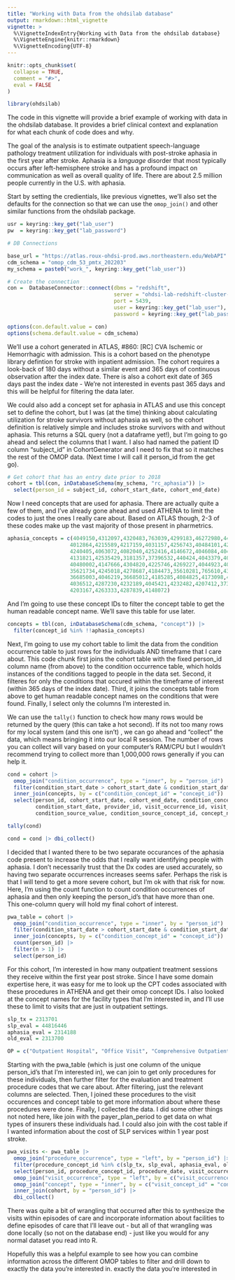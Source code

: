 ```yaml
---
title: "Working with Data from the ohdsilab database"
output: rmarkdown::html_vignette
vignette: >
  %\VignetteIndexEntry{Working with Data from the ohdsilab database}
  %\VignetteEngine{knitr::rmarkdown}
  %\VignetteEncoding{UTF-8}
---
```


```r
knitr::opts_chunk$set(
  collapse = TRUE,
  comment = "#>",
  eval = FALSE
)
```

```r
library(ohdsilab)
```

The code in this vignette will provide a brief example of working with data in the 
ohdsilab database. It provides a brief clinical context and explanation for what each
chunk of code does and why.

The goal of the analysis is to estimate outpatient speech-language pathology
treatment utilization for individuals with post-stroke aphasia in the first year after stroke.
Aphasia is a *language* disorder that most typically occurs after left-hemisphere stroke and has a profound
impact on communication as well as overall quality of life. There are about 2.5 million people
currently in the U.S. with aphasia.

Start by setting the credientials, like previous vignettes, we'll also set the defaults
for the connection so that we can use the `omop_join()` and other similar functions
from the ohdsilab package.

```r
usr = keyring::key_get("lab_user")
pw  = keyring::key_get("lab_password")

# DB Connections

base_url = "https://atlas.roux-ohdsi-prod.aws.northeastern.edu/WebAPI"
cdm_schema = "omop_cdm_53_pmtx_202203"
my_schema = paste0("work_", keyring::key_get("lab_user"))

# Create the connection
con =  DatabaseConnector::connect(dbms = "redshift",
                                  server = "ohdsi-lab-redshift-cluster-prod.clsyktjhufn7.us-east-1.redshift.amazonaws.com/ohdsi_lab",
                                  port = 5439,
                                  user = keyring::key_get("lab_user"),
                                  password = keyring::key_get("lab_password"))

options(con.default.value = con)
options(schema.default.value = cdm_schema)
```


We'll use a cohort generated in ATLAS, #860: 
[RC] CVA Ischemic or Hemorrhagic with admission. This is a cohort based on the phenotype 
library defintion for stroke with inpatient admission. The cohort requires a look-back of 180 days
without a similar event and 365 days of continuous observation after the index date. There is also
a cohort exit date of 365 days past the index date - We're not interested in events past 365 days and this will
be helpful for filtering the data later. 

We could also add a concept set for aphasia in ATLAS and use this concept
set to define the cohort, but I was (at the time) thinking about calculating
utilization for stroke survivors without aphasia as well, so the cohort
definition is relatively simple and includes stroke survivors with and without aphasia. This returns a SQL
query (not a dataframe yet!), but I'm going to go ahead and select the columns that I want. I also had named
the patient ID column "subject_id" in CohortGenerator and I need to fix that so it matches the rest of the 
OMOP data. (Next time I will call it person_id from the get go).

```r
# Get cohort that has an entry date prior to 2018
cohort = tbl(con, inDatabaseSchema(my_schema, "rc_aphasia")) |>
  select(person_id = subject_id, cohort_start_date, cohort_end_date)
```

Now I need concepts that are used for aphasia. There are actually quite a few of them, and I've already
gone ahead and used ATHENA to limit the codes to just the ones I really care about. Based on ATLAS though, 
2-3 of these codes make up the vast majority of those present in pharmetrics. 

```r
aphasia_concepts = c(4049150,4312097,4320483,763039,4299183,46272980,440084,
                    4012864,4215589,4217159,4031157,4256743,40484101,42535427,
                    4240405,4063072,4082040,4252416,4146672,4046084,4047125,
                    4131821,42535429,3181357,37396532,440424,4043379,4062431,
                    40480002,4147666,4304820,4225746,4269227,4044923,4060092,
                    35621734,4245018,4278687,4184473,35610281,765610,4327962,
                    36685003,4046219,36685012,4185285,4084825,4173098,4077061,
                    4036512,4287230,4232189,4045421,4232482,4207412,37396465,
                    4203167,4263333,4287839,4148072)
```

And I'm going to use these concept IDs to filter the concept table to get the human
readable concept name. We'll save this table for use later. 

```r
concepts = tbl(con, inDatabaseSchema(cdm_schema, "concept")) |> 
  filter(concept_id %in% !!aphasia_concepts)
```

Next, I'm going to use my cohort table to limit the data from the condition occurrence
table to just rows for the individuals AND timeframe that I care about. This code chunk
first joins the cohort table with the fixed person_id column name (from above) to the
condition occurrence table, which holds instances of the conditions tagged to people
in the data set. Second, it filteres for only the conditions that occured within the
timeframe of interest (within 365 days of the index date). Third, it joins the concepts
table from above to get human readable concept names on the conditions that were found. 
Finally, I select only the columns I'm interested in. 

We can use the `tally()` function to check how many rows would be returned by the query
(this can take a hot second). If its not too many rows for my local system (and this one isn't)
, we can go ahead and "collect" the data, which means bringing it into our local R session. The
number of rows you can collect will vary based on your computer's RAM/CPU but I wouldn't recommend
trying to collect more than 1,000,000 rows generally if you can help it. 

```r
cond = cohort |> 
  omop_join("condition_occurrence", type = "inner", by = "person_id") |> 
  filter(condition_start_date > cohort_start_date & condition_start_date < cohort_end_date) |> 
  inner_join(concepts, by = c("condition_concept_id" = "concept_id")) |> 
  select(person_id, cohort_start_date, cohort_end_date, condition_concept_id,
         condition_start_date, provider_id, visit_occurrence_id, visit_detail_id,
         condition_source_value, condition_source_concept_id, concept_name, domain_id)

tally(cond)

cond = cond |> dbi_collect()
```

I decided that I wanted there to be two separate occurances of the aphasia code present to increase
the odds that I really want identifying people with aphasia. I don't necessarily trust that the Dx codes
are used accurately, so having two separate occurrences increases seems safer. Perhaps the risk is that
I will tend to get a more severe cohort, but I'm ok with that risk for now. Here, I'm using the 
count function to count condition occurrences of aphasia and then only keeping the person_id's that
have more than one. This one-column query will hold my final cohort of interest. 

```r
pwa_table = cohort |> 
  omop_join("condition_occurrence", type = "inner", by = "person_id") |> 
  filter(condition_start_date > cohort_start_date & condition_start_date < cohort_end_date) |> 
  inner_join(concepts, by = c("condition_concept_id" = "concept_id")) |> 
  count(person_id) |> 
  filter(n > 1) |> 
  select(person_id)
```

For this cohort, I'm interested in how many outpatient treatment sessions they receive within
the first year post stroke. Since I have some domain expertise here, it was easy for me to look
up the CPT codes associated with these procedures in ATHENA and get their omop concept IDs. I also
looked at the concept names for the facility types that I'm interested in, and I'll use these
to limit to visits that are just in outpatient settings. 

```r
slp_tx = 2313701
slp_eval = 44816446
aphasia_eval = 2314188
old_eval = 2313700

OP = c("Outpatient Hospital", "Office Visit", "Comprehensive Outpatient Rehabilitation Facility", "Outpatient Visit", "Independent Clinic")                      
```

Starting with the pwa_table (which is just one column of the unique person_id's that I'm interested in), 
we can join to get only procedures for these individuals, then further filter for the evaluation and
treatment procedure codes that we care about. After filtering, just the relevant columns are selected. Then, I joined
these procedures to the visit occurences and concept table to get more information about where these procedures were
done. Finally, I collected the data. I did some other things not noted here, like join with the 
payer_plan_period to get data on what types of insurers these individuals had. I could also join with the 
cost table if I wanted information about the cost of SLP services within 1 year post stroke. 

```r
pwa_visits <- pwa_table |> 
  omop_join("procedure_occurrence", type = "left", by = "person_id") |> 
  filter(procedure_concept_id %in% c(slp_tx, slp_eval, aphasia_eval, old_eval)) |> 
  select(person_id, procedure_concept_id, procedure_date, visit_occurrence_id, visit_detail_id, procedure_source_value) |> 
  omop_join("visit_occurrence", type = "left", by = c("visit_occurrence_id", "person_id")) |> 
  omop_join("concept", type = "inner", by = c("visit_concept_id" = "concept_id")) |> 
  inner_join(cohort, by = "person_id") |> 
  dbi_collect()
```

There was quite a bit of wrangling that occurred after this to synthesize the visits within
episodes of care and incorporate information about facilities to define episodes of care that I'll leave out - 
but all of that wrangling was done locally (so not on the database end) - just like you would for any normal
dataset you read into R. 

Hopefully this was a helpful example to see how you can combine information across the
different OMOP tables to filter and drill down to exactly the data you're interested in. 
exactly the data you're interested in
